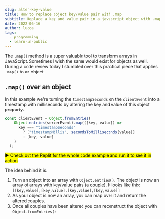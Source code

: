 ```yaml
---
slug: alter-key-value
title: How to replace object key/value pair with .map
subtitle: Replace a key and value pair in a javascript object with .map
date: 2022-06-16
author: lucca
tags:
  - programming
  - learn-in-public
---
```


The `.map()` method is a super valuable tool to transform arrays in JavaScript.
Sometimes I wish the same would exist for objects as well.
During a code review today I stumbled over this practical piece that applies `.map()` to an object.

## `.map()` over an object

In this example we're turning the `timestampSeconds` on the `clientEvent` into a timestamp with milliseconds by altering the key and value of this object property.

```ts
const clientEvent = Object.fromEntries(
    Object.entries(serverEvent).map(([key, value]) =>
      key === "timestampSeconds"
        ? ["timestampMillis", secondsToMilliseconds(value)]
        : [key, value]
    )
  );
```
<mark>▶️ Check out the Replit for the whole code example and run it to see it in action</mark>

<Replit url="https://replit.com/@idkshite/altering-object-property-keyvalue"/>

The idea behind it is.
1. Turn an object into an array with `Object.entries()`. The object is now an array of arrays with key/value pairs (a [couple](https://en.wikipedia.org/wiki/Tuple)). It looks like this: `[[key,value],[key,value],[key,value],[key,value]]`
2. As your object is now an array, you can map over it and return the altered couples.
3. Once all couples have been altered you can reconstruct the object with `Object.fromEntries()`





